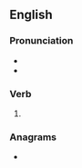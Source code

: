 ==English==

===Pronunciation===
* {{IPA|en|/ɡɹʌd͡ʒd/}}
* {{rhymes|en|ʌdʒd|s=1}}

===Verb===
{{head|en|verb form}}

# {{en-past of|grudge}}

===Anagrams===
* {{anagrams|en|a=ddeggru|drugged}}